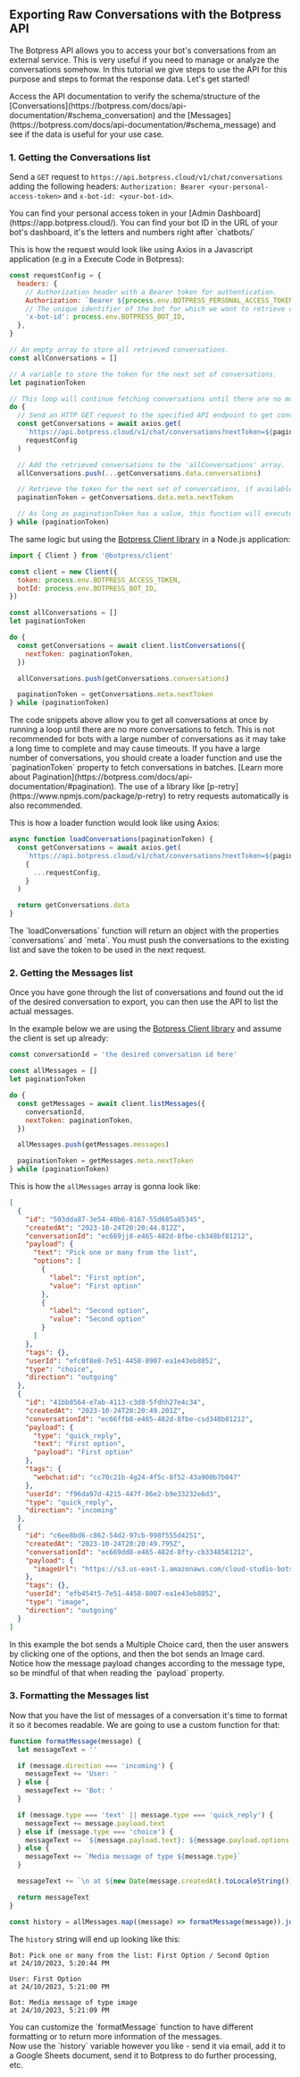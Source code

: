 
## Exporting Raw Conversations with the Botpress API

The Botpress API allows you to access your bot's conversations from an external service. This is very useful if you need to manage or analyze the conversations somehow. In this tutorial we give steps to use the API for this purpose and steps to format the response data. Let's get started!

<Callout type="note">
  Access the API documentation to verify the schema/structure of the
  [Conversations](https://botpress.com/docs/api-documentation/#schema_conversation) and the
  [Messages](https://botpress.com/docs/api-documentation/#schema_message) and see if the data is useful for your use
  case.
</Callout>

### 1. Getting the Conversations list

Send a `GET` request to `https://api.botpress.cloud/v1/chat/conversations` adding the following headers: `Authorization: Bearer <your-personal-access-token>` and `x-bot-id: <your-bot-id>`.

<Callout type="note">
  You can find your personal access token in your [Admin Dashboard](https://app.botpress.cloud/). You can find your bot
  ID in the URL of your bot's dashboard, it's the letters and numbers right after `chatbots/`
</Callout>

This is how the request would look like using Axios in a Javascript application (e.g in a Execute Code in Botpress):

```js
const requestConfig = {
  headers: {
    // Authorization header with a Bearer token for authentication.
    Authorization: `Bearer ${process.env.BOTPRESS_PERSONAL_ACCESS_TOKEN}`,
    // The unique identifier of the bot for which we want to retrieve conversations.
    'x-bot-id': process.env.BOTPRESS_BOT_ID,
  },
}

// An empty array to store all retrieved conversations.
const allConversations = []

// A variable to store the token for the next set of conversations.
let paginationToken

// This loop will continue fetching conversations until there are no more left to retrieve.
do {
  // Send an HTTP GET request to the specified API endpoint to get conversations.
  const getConversations = await axios.get(
    `https://api.botpress.cloud/v1/chat/conversations?nextToken=${paginationToken}`,
    requestConfig
  )

  // Add the retrieved conversations to the 'allConversations' array.
  allConversations.push(...getConversations.data.conversations)

  // Retrieve the token for the next set of conversations, if available.
  paginationToken = getConversations.data.meta.nextToken

  // As long as paginationToken has a value, this function will execute again
} while (paginationToken)
```

The same logic but using the [Botpress Client library](https://www.npmjs.com/package/@botpress/client) in a Node.js application:

```js
import { Client } from '@botpress/client'

const client = new Client({
  token: process.env.BOTPRESS_ACCESS_TOKEN,
  botId: process.env.BOTPRESS_BOT_ID,
})

const allConversations = []
let paginationToken

do {
  const getConversations = await client.listConversations({
    nextToken: paginationToken,
  })

  allConversations.push(getConversations.conversations)

  paginationToken = getConversations.meta.nextToken
} while (paginationToken)
```

<Callout type="warning">
  The code snippets above allow you to get all conversations at once by running a loop until there are no more
  conversations to fetch. This is not recommended for bots with a large number of conversations as it may take a long
  time to complete and may cause timeouts. If you have a large number of conversations, you should create a loader
  function and use the `paginationToken` property to fetch conversations in batches. [Learn more about
  Pagination](https://botpress.com/docs/api-documentation/#pagination). The use of a library like
  [p-retry](https://www.npmjs.com/package/p-retry) to retry requests automatically is also recommended.
</Callout>

This is how a loader function would look like using Axios:

```js
async function loadConversations(paginationToken) {
  const getConversations = await axios.get(
    `https://api.botpress.cloud/v1/chat/conversations?nextToken=${paginationToken}`,
    {
      ...requestConfig,
    }
  )

  return getConversations.data
}
```

<Callout type="note">
  The `loadConversations` function will return an object with the properties `conversations` and `meta`. You must push
  the conversations to the existing list and save the token to be used in the next request.
</Callout>

### 2. Getting the Messages list

Once you have gone through the list of conversations and found out the id of the desired conversation to export, you can then use the API to list the actual messages.

In the example below we are using the [Botpress Client library](https://www.npmjs.com/package/@botpress/client) and assume the client is set up already:

```js
const conversationId = 'the desired conversation id here'

const allMessages = []
let paginationToken

do {
  const getMessages = await client.listMessages({
    conversationId,
    nextToken: paginationToken,
  })

  allMessages.push(getMessages.messages)

  paginationToken = getMessages.meta.nextToken
} while (paginationToken)
```

This is how the `allMessages` array is gonna look like:

```json
[
  {
    "id": "503dda87-3e54-40b6-8167-55d685a85345",
    "createdAt": "2023-10-24T20:20:44.812Z",
    "conversationId": "ec669jj8-e465-482d-8fbe-cb348bf81212",
    "payload": {
      "text": "Pick one or many from the list",
      "options": [
        {
          "label": "First option",
          "value": "First option"
        },
        {
          "label": "Second option",
          "value": "Second option"
        }
      ]
    },
    "tags": {},
    "userId": "efc0f8e8-7e51-4458-8907-ea1e43eb8852",
    "type": "choice",
    "direction": "outgoing"
  },
  {
    "id": "41bb8564-e7ab-4113-c3d8-5fdhh27e4c34",
    "createdAt": "2023-10-24T20:20:49.201Z",
    "conversationId": "ec66ffb8-e465-482d-8fbe-csd348b81212",
    "payload": {
      "type": "quick_reply",
      "text": "First option",
      "payload": "First option"
    },
    "tags": {
      "webchat:id": "cc70c21b-4g24-4f5c-8f52-43a900b7b047"
    },
    "userId": "f96da97d-4215-447f-86e2-b9e33232e6d3",
    "type": "quick_reply",
    "direction": "incoming"
  },
  {
    "id": "c6ee8bd6-c862-54d2-97cb-998f555d4251",
    "createdAt": "2023-10-24T20:20:49.795Z",
    "conversationId": "ec669dd8-e465-482d-8fty-cb3348581212",
    "payload": {
      "imageUrl": "https://s3.us-east-1.amazonaws.com/cloud-studio-botsbca2d219-2316w6llinepa/f4b77ea0-d597-4d3f-988d-9c66f127d542/media/2360a7bb-162b-4ed1-8551-7000fdb0f7ef.png"
    },
    "tags": {},
    "userId": "efb454t5-7e51-4458-8007-ea1e43eb8852",
    "type": "image",
    "direction": "outgoing"
  }
]
```

<Callout type="note">
  In this example the bot sends a Multiple Choice card, then the user answers by clicking one of the options, and then
  the bot sends an Image card. Notice how the message payload changes according to the message type, so be mindful of
  that when reading the `payload` property.
</Callout>

### 3. Formatting the Messages list

Now that you have the list of messages of a conversation it's time to format it so it becomes readable. We are going to use a custom function for that:

```js
function formatMessage(message) {
  let messageText = ''

  if (message.direction === 'incoming') {
    messageText += 'User: '
  } else {
    messageText += 'Bot: '
  }

  if (message.type === 'text' || message.type === 'quick_reply') {
    messageText += message.payload.text
  } else if (message.type === 'choice') {
    messageText += `${message.payload.text}: ${message.payload.options.map((option) => option.label).join(' / ')}`
  } else {
    messageText += `Media message of type ${message.type}`
  }

  messageText += `\n at ${new Date(message.createdAt).toLocaleString()}`

  return messageText
}

const history = allMessages.map((message) => formatMessage(message)).join('\n\n')
```

The `history` string will end up looking like this:

```mdx
Bot: Pick one or many from the list: First Option / Second Option
at 24/10/2023, 5:20:44 PM

User: First Option
at 24/10/2023, 5:21:00 PM

Bot: Media message of type image
at 24/10/2023, 5:21:09 PM
```

<Callout type="info">
  You can customize the `formatMessage` function to have different formatting or to return more information of the
  messages. <br /> Now use the `history` variable however you like - send it via email, add it to a Google Sheets
  document, send it to Botpress to do further processing, etc.
</Callout>
